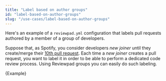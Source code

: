 ```yaml
---
title: "Label based on author groups"
id: "label-based-on-author-groups"
slug: "/use-cases/label-based-on-author-groups"
---
```



Here's an example of a `reviewpad.yml` configuration that labels pull requests authored by a member of a group of developers.

Suppose that, as Spotify, you consider developers _new joiner_ until they create/merge their [10th pull request](https://backstage.spotify.com/blog/measuring-backstage-success-at-spotify/).
Each time a _new joiner_ creates a pull request, you want to label it in order to be able to perform a dedicated code review process.
Using Reviewpad groups you can easily do such labeling.

<CodeBlock language="yml" title="reviewpad.yml">{Example}</CodeBlock>
